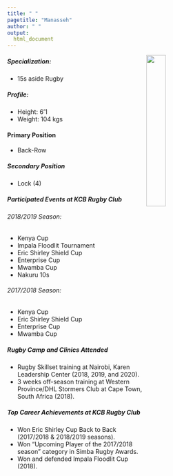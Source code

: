 ```yaml
---
title: " "
pagetitle: "Manasseh"
author: " "
output:
  html_document
---
```



<link rel="stylesheet" href="styles.css" type="text/css">

<img src="images/Manasseh_rugby.jpg" style="width:30%; border:20px thin; margin-right: 30px" align="right">

##### Specialization: 
- 15s aside Rugby

##### Profile: 
- Height: 6'1
- Weight: 104 kgs

#### Primary Position 
- Back-Row

##### Secondary Position 
- Lock (4)

##### Participated Events at KCB Rugby Club
###### 2018/2019 Season: 
- Kenya Cup 
- Impala Floodlit Tournament
- Eric Shirley Shield Cup
- Enterprise Cup
- Mwamba Cup
- Nakuru 10s

###### 2017/2018 Season:
- Kenya Cup 
- Eric Shirley Shield Cup
- Enterprise Cup
- Mwamba Cup

##### Rugby Camp and Clinics Attended
- Rugby Skillset training at Nairobi, Karen Leadership Center (2018, 2019, and 2020).
- 3 weeks off-season training at Western Province/DHL Stormers Club at Cape Town, South Africa
(2018).

##### Top Career Achievements at KCB Rugby Club
- Won Eric Shirley Cup Back to Back (2017/2018 & 2018/2019 seasons).
- Won "Upcoming Player of the 2017/2018 season" category in Simba Rugby Awards.
- Won and defended Impala Floodlit Cup (2018).
